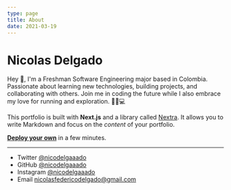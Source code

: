 ```yaml
---
type: page
title: About
date: 2021-03-19
---
```


# Nicolas Delgado


Hey 👋, I'm a Freshman Software Engineering major based in Colombia. Passionate about learning new technologies, building projects, and collaborating with others. Join me in coding the future while I also embrace my love for running and exploration. 🏃‍♂️💻

This portfolio is built with **Next.js** and a library called [Nextra](https://nextra.vercel.app/). It allows you to write Markdown and focus on the _content_ of your portfolio.

[**Deploy your own**](https://vercel.com/new/clone?demo-title=Portfolio+Starter+Kit&demo-description=Easily+create+a+portfolio+with+Next.js+and+Markdown.&demo-url=https%3A%2F%2Fdemo.vercel.blog%2F&demo-image=%2F%2Fimages.ctfassets.net%2Fe5382hct74si%2F2aC4eHLrOKmT4fnLfoNGK2%2F14b1e6bbe598ec023ffe85001d31e634%2FCleanShot_2022-04-11_at_23.12.01.png&project-name=Portfolio+Starter+Kit&repository-name=portfolio-starter-kit&repository-url=https%3A%2F%2Fgithub.com%2Fvercel%2Fnextjs-portfolio-starter&from=templates&skippable-integrations=1&teamCreateStatus=hidden) in a few minutes.

---

- Twitter [@nicodelgaaado](https://twitter.com/nicodelgaaado)
- GitHub [@nicodelgaaado](https://github.com/nicodelgaaado)
- Instagram [@nicodelgaaado](https://instagram.com/nicodelgaaado)
- Email nicolasfedericodelgado@gmail.com
